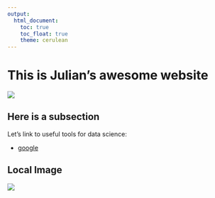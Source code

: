 ```yaml
---
output: 
  html_document:
    toc: true
    toc_float: true
    theme: cerulean
---
```


# This is Julian's awesome website

![](https://media.giphy.com/media/drXGoW1iudhKw/giphy.gif)

## Here is a subsection 
Let's link to useful tools for data science: 

* [google](https://www.google.com/)

## Local Image

![](images/xolo.jpg)
